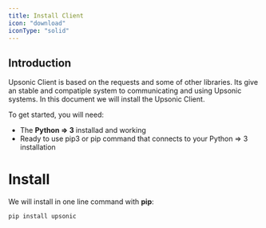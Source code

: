```yaml
---
title: Install Client
icon: "download"
iconType: "solid"
---
```


## Introduction
Upsonic Client is based on the requests and some of other libraries. Its give an stable and compatiple system to communicating and using Upsonic systems. In this document we will install the Upsonic Client.

To get started, you will need:

- The **Python => 3** installad and working
- Ready to use pip3 or pip command that connects to your Python => 3 installation

# Install
We will install in one line command with **pip**:
```console
pip install upsonic
```